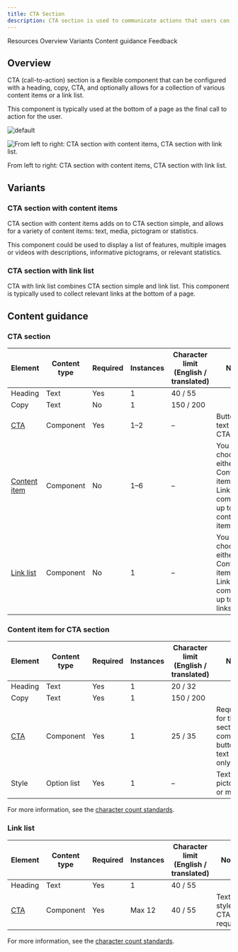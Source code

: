 ```yaml
---
title: CTA Section
description: CTA section is used to communicate actions that users can take along with some information that is relevant to the actions.
---
```



<ComponentDescription name="CTA section" type="layout" />

<AnchorLinks>

<AnchorLink>Resources</AnchorLink>
<AnchorLink>Overview</AnchorLink>
<AnchorLink>Variants</AnchorLink>
<AnchorLink>Content guidance</AnchorLink>
<AnchorLink>Feedback</AnchorLink>

</AnchorLinks>

<ResourceLinks name="CTA section" type="layout" />

## Overview

CTA (call-to-action) section is a flexible component that can be configured with a heading, copy, CTA, and optionally allows for a collection of various content items or a link list.

This component is typically used at the bottom of a page as the final call to action for the user.

![default](../..//images/pattern/cta-section/cta-section.jpg)

<Row>
<Column colMd={8} colLg={8}>

![From left to right: CTA section with content items, CTA section with link list.](../../images/component/card/cards-preview.png)

<Caption>
  From left to right: CTA section with content items, CTA section with link
  list.
</Caption>

</Column>
</Row>

## Variants

### CTA section with content items

CTA section with content items adds on to CTA section simple, and allows for a variety of content items: text, media, pictogram or statistics.

This component could be used to display a list of features, multiple images or videos with descriptions, informative pictograms, or relevant statistics.

### CTA section with link list

CTA with link list combines CTA section simple and link list. This component is typically used to collect relevant links at the bottom of a page.

## Content guidance

### CTA section

| Element                                                                                                  | Content type | Required | Instances | Character limit <br/>(English / translated) | Notes                                                                                  |
| -------------------------------------------------------------------------------------------------------- | ------------ | -------- | --------- | ------------------------------------------- | -------------------------------------------------------------------------------------- |
| Heading                                                                                                  | Text         | Yes      | 1         | 40 / 55                                     |                                                                                        |
| Copy                                                                                                     | Text         | No       | 1         | 150 / 200                                   |                                                                                        |
| [CTA](https://www.ibm.com/standards/carbon/components/cta#button)                                        | Component    | Yes      | 1–2       | –                                           | Button or text style CTA only.                                                         |
| [Content item](https://www.ibm.com/standards/carbon/components/cta-section#content-item-for-cta-section) | Component    | No       | 1–6       | –                                           | You can choose either Content items or the Link list component, up to 6 content items. |
| [Link list](https://www.ibm.com/standards/carbon/components/link-list/#end-of-section)                   | Component    | No       | 1         | –                                           | You can choose either Content items or the Link list component, up to 12 links.        |

### Content item for CTA section

| Element                                                    | Content type | Required | Instances | Character limit <br/>(English / translated) | Notes                                                              |
| ---------------------------------------------------------- | ------------ | -------- | --------- | ------------------------------------------- | ------------------------------------------------------------------ |
| Heading                                                    | Text         | Yes      | 1         | 20 / 32                                     |                                                                    |
| Copy                                                       | Text         | Yes      | 1         | 150 / 200                                   |                                                                    |
| [CTA](https://www.ibm.com/standards/carbon/components/cta) | Component    | Yes      | 1         | 25 / 35                                     | Required for the CTA section component, button or text style only. |
| Style                                                      | Option list  | Yes      | 1         | –                                           | Text, stats, pictogram, or media.                                  |

For more information, see the [character count standards](https://www.ibm.com/standards/carbon/guidelines/content#character-count-standards).

### Link list

| Element                                                     | Content type | Required | Instances | Character limit <br/>(English / translated) | Notes                       |
| ----------------------------------------------------------- | ------------ | -------- | --------- | ------------------------------------------- | --------------------------- |
| Heading                                                     | Text         | Yes      | 1         | 40 / 55                                     |                             |
| [CTA](https://www.ibm.com/standards/carbon/components/cta/) | Component    | Yes      | Max 12    | 40 / 55                                     | Text style CTA is required. |

For more information, see the [character count standards](https://www.ibm.com/standards/carbon/guidelines/content#character-count-standards).

<ComponentFooter name="CTA section" type="layout" />
